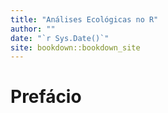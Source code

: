 ```yaml
--- 
title: "Análises Ecológicas no R"
author: ""
date: "`r Sys.Date()`"
site: bookdown::bookdown_site
---
```


# Prefácio

\newpage

